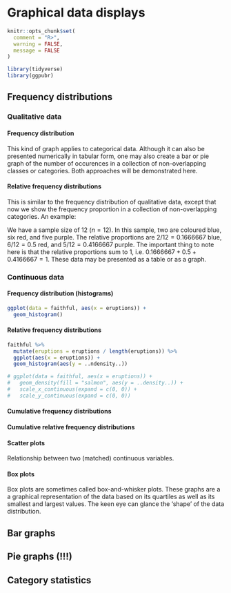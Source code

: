 # Graphical data displays


```r
knitr::opts_chunk$set(
  comment = "R>", 
  warning = FALSE, 
  message = FALSE
)
```

```r
library(tidyverse)
library(ggpubr)
```

## Frequency distributions

### Qualitative data

#### Frequency distribution
This kind of graph applies to categorical data. Although it can also be presented numerically in tabular form, one may also create a bar or pie graph of the number of occurences in a collection of non-overlapping classes or categories. Both approaches will be demonstrated here.

<!-- show example of numerical summary -->
<!-- show example of frequency distribution bar graph -->
<!-- show example of pie graph -->

#### Relative frequency distributions
This is similar to the frequency distribution of qualitative data, except that now we show the frequency proportion in a collection of non-overlapping categories. An example: 

We have a sample size of 12 ($n=12$). In this sample, two are coloured blue, six red, and five purple. The relative proportions are $2/12=0.1666667$ blue, $6/12=0.5$ red, and $5/12=0.4166667$ purple. The important thing to note here is that the relative proportions sum to 1, i.e. $0.1666667+0.5+0.4166667=1$. These data may be presented as a table or as a graph.

<!-- show example of numerical summary -->
<!-- show example of frequency distribution bar graph -->
<!-- show example of pie graph -->

### Continuous data

#### Frequency distribution (histograms)

```r
ggplot(data = faithful, aes(x = eruptions)) +
  geom_histogram()
```


<!-- show example of numerical summary -->
<!-- show example of a histogram -->

#### Relative frequency distributions

```r
faithful %>% 
  mutate(eruptions = eruptions / length(eruptions)) %>%
  ggplot(aes(x = eruptions)) +
  geom_histogram(aes(y = ..ndensity..))

# ggplot(data = faithful, aes(x = eruptions)) +
#   geom_density(fill = "salmon", aes(y = ..density..)) +
#   scale_x_continuous(expand = c(0, 0)) +
#   scale_y_continuous(expand = c(0, 0))
```
<!-- show example of numerical summary -->
<!-- show example of a histogram (desnity/probability) -->

#### Cumulative frequency distributions

<!-- show example of numerical summary -->
<!-- show example of a cumulative frequency graph -->

#### Cumulative relative frequency distributions

<!-- show example of numerical summary -->
<!-- show example of a cumulative relative frequency graph -->

#### Scatter plots
Relationship between two (matched) continuous variables.

<!-- show example of a scatter plot -->
<!-- show example of correlation -->

#### Box plots
Box plots are sometimes called box-and-whisker plots. These graphs are a a graphical representation of the data based on its quartiles as well as its smallest and largest values. The keen eye can glance the 'shape' of the data distribution.

<!-- show example of a box plot -->

## Bar graphs

## Pie graphs (!!!)

## Category statistics
